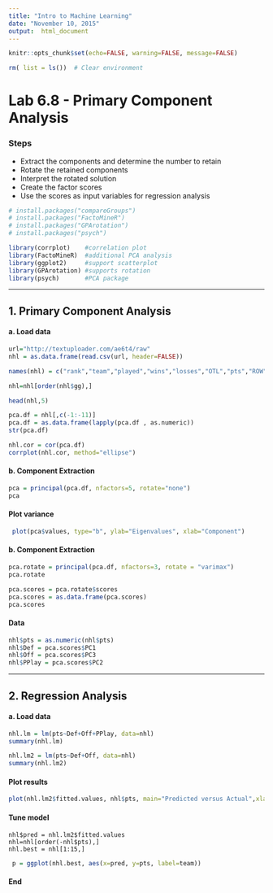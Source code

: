 ---
title: "Intro to Machine Learning"
date: "November 10, 2015"
output:  html_document
---
```{r global_options, include=FALSE}
knitr::opts_chunk$set(echo=FALSE, warning=FALSE, message=FALSE)
```
```{r}
rm( list = ls())  # Clear environment
```

# Lab 6.8 - Primary Component Analysis

### Steps
*  Extract the components and determine the number to retain
*  Rotate the retained components
*  Interpret the rotated solution
*  Create the factor scores
*  Use the scores as input variables for regression analysis

````{r}
# install.packages("compareGroups")
# install.packages("FactoMineR")
# install.packages("GPArotation")
# install.packages("psych")

library(corrplot)    #correlation plot
library(FactoMineR)  #additional PCA analysis
library(ggplot2)     #support scatterplot
library(GPArotation) #supports rotation
library(psych)       #PCA package
````

***
## 1\. Primary Component Analysis

#### a\. Load data

```{r}
url="http://textuploader.com/ae6t4/raw"
nhl = as.data.frame(read.csv(url, header=FALSE))

names(nhl) = c("rank","team","played","wins","losses","OTL","pts","ROW","HROW","RROW","ppc","gg","gag","five","PPP","PKP","shots","sag","sc1","tr1","lead1","lead2","wop","wosp","face")

nhl=nhl[order(nhl$gg),]

head(nhl,5)
```

```{r}
pca.df = nhl[,c(-1:-11)]
pca.df = as.data.frame(lapply(pca.df , as.numeric))
str(pca.df)
```

```{r}
nhl.cor = cor(pca.df)
corrplot(nhl.cor, method="ellipse")
```

#### b\. Component Extraction

```{r}
pca = principal(pca.df, nfactors=5, rotate="none")
pca
```

#### Plot variance

```{r}
 plot(pca$values, type="b", ylab="Eigenvalues", xlab="Component")
```

#### b\. Component Extraction

```{r}
pca.rotate = principal(pca.df, nfactors=3, rotate = "varimax")
pca.rotate
```

```{r}
pca.scores = pca.rotate$scores
pca.scores = as.data.frame(pca.scores)
pca.scores
```


#### Data

```{r}
nhl$pts = as.numeric(nhl$pts)
nhl$Def = pca.scores$PC1
nhl$Off = pca.scores$PC3
nhl$PPlay = pca.scores$PC2
```


***
## 2\. Regression Analysis

#### a\. Load data

```{r}
nhl.lm = lm(pts~Def+Off+PPlay, data=nhl)
summary(nhl.lm)
```

```{r}
nhl.lm2 = lm(pts~Def+Off, data=nhl)
summary(nhl.lm2)
```

#### Plot results

```{r}
plot(nhl.lm2$fitted.values, nhl$pts, main="Predicted versus Actual",xlab="Predicted",ylab="Actual")
```


#### Tune model

```
nhl$pred = nhl.lm2$fitted.values
nhl=nhl[order(-nhl$pts),]
nhl.best = nhl[1:15,]
```

```{r}
 p = ggplot(nhl.best, aes(x=pred, y=pts, label=team))
```

#### **End**
